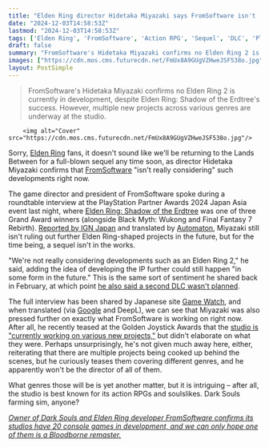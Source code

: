 ```yaml
---
title: "Elden Ring director Hidetaka Miyazaki says FromSoftware isn't 'really considering' Elden Ring 2 right now, but he's still not ruling out more of the Lands Between in the future"
date: "2024-12-03T14:58:53Z"
lastmod: "2024-12-03T14:58:53Z"
tags: ['Elden Ring', 'FromSoftware', 'Action RPG', 'Sequel', 'DLC', 'PlayStation', 'Game Development']
draft: false
summary: "FromSoftware's Hidetaka Miyazaki confirms no Elden Ring 2 is currently in development, despite Elden Ring: Shadow of the Erdtree's success.  However, multiple new projects across various genres are underway at the studio."
images: ["https://cdn.mos.cms.futurecdn.net/FmUx8A9GUgVZHweJSF538o.jpg"]
layout: PostSimple
---
```

> FromSoftware's Hidetaka Miyazaki confirms no Elden Ring 2 is currently in development, despite Elden Ring: Shadow of the Erdtree's success.  However, multiple new projects across various genres are underway at the studio.


        <img alt="Cover" src="https://cdn.mos.cms.futurecdn.net/FmUx8A9GUgVZHweJSF538o.jpg"/>
        
Sorry, [<u>Elden Ring</u>](https://www.gamesradar.com/elden-ring-guide/) fans, it doesn't sound like we'll be returning to the Lands Between for a full-blown sequel any time soon, as director Hidetaka Miyazaki confirms that [FromSoftware](https://www.gamesradar.com/tag/fromsoftware/) "isn't really considering" such developments right now.

The game director and president of FromSoftware spoke during a roundtable interview at the PlayStation Partner Awards 2024 Japan Asia event last night, where [<u>Elden Ring: Shadow of the Erdtree</u>](https://www.gamesradar.com/games/action-rpg/elden-ring-shadow-of-the-erdtree-guide/) was one of three Grand Award winners (alongside Black Myth: Wukong and Final Fantasy 7 Rebirth). [<u>Reported by IGN Japan</u>](https://jp.ign.com/elden-ring/77553/news/elden-ring) and translated by [<u>Automaton</u>](https://automaton-media.com/en/news/fromsoftware-has-no-plans-for-elden-ring-2-but-they-have-several-new-titles-in-the-works-according-to-miyazaki/), Miyazaki still isn't ruling out further Elden Ring-shaped projects in the future, but for the time being, a sequel isn't in the works.

"We're not really considering developments such as an Elden Ring 2," he said, adding the idea of developing the IP further could still happen "in some form in the future." This is the same sort of sentiment he shared back in February, at which point [he also said a second DLC wasn't planned](https://www.gamesradar.com/elden-ring-2-after-shadow-of-the-erdtree-hidetaka-miyazaki-says-we-dont-have-any-current-plans-to-make-a-second-dlc-or-a-sequel-but-the-possibility-is-there/). 

The full interview has been shared by Japanese site [<u>Game Watch</u>](https://game.watch.impress.co.jp/docs/interview/1644616.html), and when translated (via [Google](https://www.gamesradar.com/tag/google/) and DeepL), we can see that Miyazaki was also pressed further on exactly what FromSoftware is working on right now. After all, he recently teased at the Golden Joystick Awards that the [<u>studio is "currently working on various new projects,"</u>](https://www.gamesradar.com/games/action-rpg/elden-ring-and-dark-souls-director-hidetaka-miyazaki-teases-that-fromsoftware-is-already-working-on-various-new-projects-as-he-apologizes-for-the-lengthy-wait-for-shadow-of-the-erdtree/) but didn't elaborate on what they were. Perhaps unsurprisingly, he's not given much away here, either, reiterating that there are multiple projects being cooked up behind the scenes, but he curiously teases them covering different genres, and he apparently won't be the director of all of them. 

What genres those will be is yet another matter, but it is intriguing – after all, the studio is best known for its action RPGs and soulslikes. Dark Souls farming sim, anyone?

[<u><em>Owner of Dark Souls and Elden Ring developer FromSoftware confirms its studios have 20 console games in development, and we can only hope one of them is a Bloodborne remaster.</em></u>](https://www.gamesradar.com/games/action-rpg/owner-of-dark-souls-and-elden-ring-developer-fromsoftware-confirms-its-studios-have-20-console-games-in-development-and-we-can-only-hope-one-of-them-is-a-bloodborne-remaster/)
        